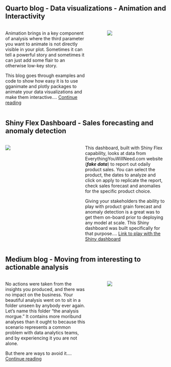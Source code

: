 ## Quarto blog - Data visualizations - Animation and Interactivity

::: columns
::: {.column width="55%"}
Animation brings in a key component of analysis where the third parameter you want to animate is not directly visible in your plot. Sometimes it can tell a powerful story and sometimes it can just add some flair to an otherwise low-key story.

This blog goes through examples and code to show how easy it is to use gganimate and plotly packages to animate your data visualizations and make them interactive.... [Continue reading](https://deepshamenghani.github.io/gganimate_and_plotly/){target=_blank}
:::

::: {.column width="5%"}
:::

::: {.column width="40%"}
![](images/usa_population_map_animated.gif)
:::
:::

## Shiny Flex Dashboard - Sales forecasting and anomaly detection

::: columns


::: {.column width="40%"}
![](images/Sales_Dashboard_shiny_flex.jpg)
:::


::: {.column width="5%"}
:::

::: {.column width="55%"}

This dashboard, built with Shiny Flex capability, looks at data from EverythingYouWillNeed.com website (___fake data___) to report out odaily product sales. You can select the product, the dates to analyze and click on apply to replicate the report, check sales forecast and anomalies for the specific product choice.

Giving your stakeholders the ability to play with product grain forecast and anomaly detection is a great was to get them on-board prior to deploying any model at scale. This Shiny dashboard was built specifically for that purpose.... [Link to play with the Shiny dashboard](https://hzon6a-deepsha-menghani.shinyapps.io/Sales_forecast_anomalies/){target=_blank}
:::


:::


## Medium blog - Moving from interesting to actionable analysis

::: columns

::: {.column width="55%"}
No actions were taken from the insights you produced, and there was no impact on the business. Your beautiful analysis went on to sit in a folder unseen by anybody ever again. Let's name this folder "the analysis morgue." It contains more moribund analyses than it ought to because this scenario represents a common problem with data analytics teams, and by experiencing it you are not alone.

But there are ways to avoid it.... [Continue reading](https://medium.com/p/5d62c929a36c){target=_blank}
:::


::: {.column width="5%"}
:::


::: {.column width="40%"}
![](images/clusters.png)
:::

:::  